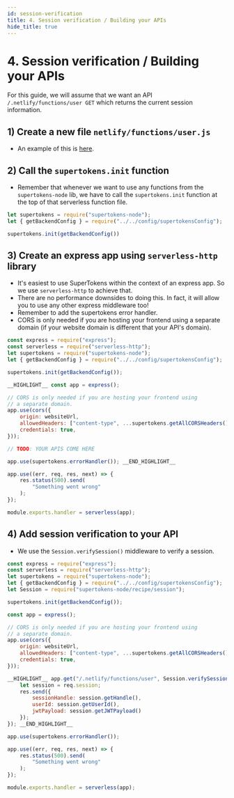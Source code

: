 ```yaml
---
id: session-verification
title: 4. Session verification / Building your APIs
hide_title: true
---
```


<!-- COPY DOCS -->
<!-- ./thirdpartyemailpassword/serverless/with-netlify/session-verification.mdx -->

# 4. Session verification / Building your APIs

For this guide, we will assume that we want an API `/.netlify/functions/user GET` which returns the current session information.

## 1) Create a new file `netlify/functions/user.js`
- An example of this is [here](https://github.com/supertokens/supertokens-auth-react/blob/master/examples/with-netlify/netlify/functions/user.js).

## 2) Call the `supertokens.init` function
- Remember that whenever we want to use any functions from the `supertokens-node` lib, we have to call the `supertokens.init` function at the top of that serverless function file.

<!--DOCUSAURUS_CODE_TABS-->
<!--netlify/functions/user.js-->

```js
let supertokens = require("supertokens-node");
let { getBackendConfig } = require("../../config/supertokensConfig");

supertokens.init(getBackendConfig())
```

<!--END_DOCUSAURUS_CODE_TABS-->

## 3) Create an express app using `serverless-http` library
- It's easiest to use SuperTokens within the context of an express app. So we use `serverless-http` to achieve that.
- There are no performance downsides to doing this. In fact, it will allow you to use any other express middleware too!
- Remember to add the supertokens error handler.
- CORS is only needed if you are hosting your frontend using a separate domain (if your website domain is different that your API's domain).

<!--DOCUSAURUS_CODE_TABS-->
<!--netlify/functions/user.js-->

```js
const express = require("express");
const serverless = require("serverless-http");
let supertokens = require("supertokens-node");
let { getBackendConfig } = require("../../config/supertokensConfig");

supertokens.init(getBackendConfig());

__HIGHLIGHT__ const app = express();

// CORS is only needed if you are hosting your frontend using
// a separate domain.
app.use(cors({
    origin: websiteUrl,
    allowedHeaders: ["content-type", ...supertokens.getAllCORSHeaders()],
    credentials: true,
}));

// TODO: YOUR APIS COME HERE

app.use(supertokens.errorHandler()); __END_HIGHLIGHT__

app.use((err, req, res, next) => {
    res.status(500).send(
        "Something went wrong"
    );
});

module.exports.handler = serverless(app);
```

<!--END_DOCUSAURUS_CODE_TABS-->


## 4) Add session verification to your API
- We use the `Session.verifySession()` middleware to verify a session.

<!--DOCUSAURUS_CODE_TABS-->
<!--netlify/functions/user.js-->

```js
const express = require("express");
const serverless = require("serverless-http");
let supertokens = require("supertokens-node");
let { getBackendConfig } = require("../../config/supertokensConfig");
let Session = require("supertokens-node/recipe/session");

supertokens.init(getBackendConfig());

const app = express();

// CORS is only needed if you are hosting your frontend using
// a separate domain.
app.use(cors({
    origin: websiteUrl,
    allowedHeaders: ["content-type", ...supertokens.getAllCORSHeaders()],
    credentials: true,
}));

__HIGHLIGHT__ app.get("/.netlify/functions/user", Session.verifySession(), async (req, res) => {
    let session = req.session;
    res.send({
        sessionHandle: session.getHandle(),
        userId: session.getUserId(),
        jwtPayload: session.getJWTPayload()
    });
}); __END_HIGHLIGHT__

app.use(supertokens.errorHandler());

app.use((err, req, res, next) => {
    res.status(500).send(
        "Something went wrong"
    );
});

module.exports.handler = serverless(app);
```

<!--END_DOCUSAURUS_CODE_TABS-->
